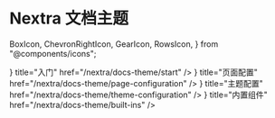 # Nextra 文档主题

  BoxIcon,
  ChevronRightIcon,
  GearIcon,
  RowsIcon,
} from "@components/icons";

<Cards>
  <Card
    icon={<ChevronRightIcon />}
    title="入门"
    href="/nextra/docs-theme/start"
  />
  <Card
    icon={<RowsIcon />}
    title="页面配置"
    href="/nextra/docs-theme/page-configuration"
  />
  <Card
    icon={<GearIcon />}
    title="主题配置"
    href="/nextra/docs-theme/theme-configuration"
  />
  <Card
    icon={<BoxIcon />}
    title="内置组件"
    href="/nextra/docs-theme/built-ins"
  />
</Cards>

